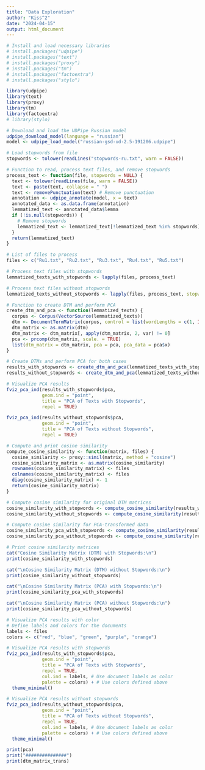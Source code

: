 ```yaml
---
title: "Data Exploration"
author: "Kiss^2"
date: "2024-04-15"
output: html_document
---
```


```r
# Install and load necessary libraries
# install.packages("udpipe")
# install.packages("text")
# install.packages("proxy")
# install.packages("tm")
# install.packages("factoextra")
# install.packages("stylo")

library(udpipe)
library(text)
library(proxy)
library(tm)
library(factoextra)
# library(stylo)

```

```r
# Download and load the UDPipe Russian model
udpipe_download_model(language = "russian")
model <- udpipe_load_model("russian-gsd-ud-2.5-191206.udpipe")

# Load stopwords from file
stopwords <- tolower(readLines("stopwords-ru.txt", warn = FALSE))

# Function to read, process text files, and remove stopwords
process_text <- function(file, stopwords = NULL) {
  text <- tolower(readLines(file, warn = FALSE))
  text <- paste(text, collapse = " ")
  text <- removePunctuation(text) # Remove punctuation
  annotation <- udpipe_annotate(model, x = text)
  annotated_data <- as.data.frame(annotation)
  lemmatized_text <- annotated_data$lemma
  if (!is.null(stopwords)) {
    # Remove stopwords
    lemmatized_text <- lemmatized_text[!lemmatized_text %in% stopwords]
  }
  return(lemmatized_text)
}

# List of files to process
files <- c("Ru1.txt", "Ru2.txt", "Ru3.txt", "Ru4.txt", "Ru5.txt")

# Process text files with stopwords
lemmatized_texts_with_stopwords <- lapply(files, process_text)

# Process text files without stopwords
lemmatized_texts_without_stopwords <- lapply(files, process_text, stopwords = stopwords)

```

```r

# Function to create DTM and perform PCA
create_dtm_and_pca <- function(lemmatized_texts) {
  corpus <- Corpus(VectorSource(lemmatized_texts))
  dtm <- DocumentTermMatrix(corpus, control = list(wordLengths = c(1, Inf)))
  dtm_matrix <- as.matrix(dtm)
  dtm_matrix <- dtm_matrix[, apply(dtm_matrix, 2, var) != 0]
  pca <- prcomp(dtm_matrix, scale. = TRUE)
  list(dtm_matrix = dtm_matrix, pca = pca, pca_data = pca$x)
}

# Create DTMs and perform PCA for both cases
results_with_stopwords <- create_dtm_and_pca(lemmatized_texts_with_stopwords)
results_without_stopwords <- create_dtm_and_pca(lemmatized_texts_without_stopwords)

# Visualize PCA results
fviz_pca_ind(results_with_stopwords$pca,
             geom.ind = "point",
             title = "PCA of Texts with Stopwords",
             repel = TRUE)

fviz_pca_ind(results_without_stopwords$pca,
             geom.ind = "point",
             title = "PCA of Texts without Stopwords",
             repel = TRUE)

```

```r
# Compute and print cosine similarity
compute_cosine_similarity <- function(matrix, files) {
  cosine_similarity <- proxy::simil(matrix, method = "cosine")
  cosine_similarity_matrix <- as.matrix(cosine_similarity)
  rownames(cosine_similarity_matrix) <- files
  colnames(cosine_similarity_matrix) <- files
  diag(cosine_similarity_matrix) <- 1
  return(cosine_similarity_matrix)
}

# Compute cosine similarity for original DTM matrices
cosine_similarity_with_stopwords <- compute_cosine_similarity(results_with_stopwords$dtm_matrix, files)
cosine_similarity_without_stopwords <- compute_cosine_similarity(results_without_stopwords$dtm_matrix, files)

# Compute cosine similarity for PCA-transformed data
cosine_similarity_pca_with_stopwords <- compute_cosine_similarity(results_with_stopwords$pca_data, files)
cosine_similarity_pca_without_stopwords <- compute_cosine_similarity(results_without_stopwords$pca_data, files)

# Print cosine similarity matrices
cat("Cosine Similarity Matrix (DTM) with Stopwords:\n")
print(cosine_similarity_with_stopwords)

cat("\nCosine Similarity Matrix (DTM) without Stopwords:\n")
print(cosine_similarity_without_stopwords)

cat("\nCosine Similarity Matrix (PCA) with Stopwords:\n")
print(cosine_similarity_pca_with_stopwords)

cat("\nCosine Similarity Matrix (PCA) without Stopwords:\n")
print(cosine_similarity_pca_without_stopwords)

```

```r
# Visualize PCA results with color
# Define labels and colors for the documents
labels <- files
colors <- c("red", "blue", "green", "purple", "orange")

# Visualize PCA results with stopwords
fviz_pca_ind(results_with_stopwords$pca,
             geom.ind = "point",
             title = "PCA of Texts with Stopwords",
             repel = TRUE,
             col.ind = labels, # Use document labels as color
             palette = colors) + # Use colors defined above
  theme_minimal()

# Visualize PCA results without stopwords
fviz_pca_ind(results_without_stopwords$pca, 
             geom.ind = "point",
             title = "PCA of Texts without Stopwords",
             repel = TRUE,
             col.ind = labels, # Use document labels as color
             palette = colors) + # Use colors defined above
  theme_minimal()
```

```r
print(pca)
print("###############")
print(dtm_matrix_trans)
```















